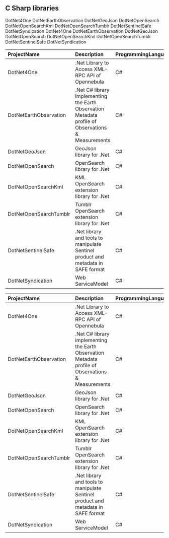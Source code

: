 ## C Sharp libraries
DotNet4One
DotNetEarthObservation
DotNetGeoJson
DotNetOpenSearch
DotNetOpenSearchKml
DotNetOpenSearchTumblr
DotNetSentinelSafe
DotNetSyndication
DotNet4One
DotNetEarthObservation
DotNetGeoJson
DotNetOpenSearch
DotNetOpenSearchKml
DotNetOpenSearchTumblr
DotNetSentinelSafe
DotNetSyndication
<table>
 <thead>
  <tr>
   <th align="left"> ProjectName </th>
   <th align="left"> Description </th>
   <th align="left"> ProgrammingLanguage </th>
   <th align="left"> LastTimeUpdate </th>
   <th align="left"> CreationTimeDate </th>
   <th align="left"> Chapter </th>
   <th align="left"> ProjectFullName </th>
   <th align="right"> Forks </th>
   <th align="right"> Stars </th>
  </tr>
 </thead>
<tbody>
  <tr>
   <td align="left"> DotNet4One </td>
   <td align="left"> .Net Library to Access XML-RPC API of Opennebula </td>
   <td align="left"> C# </td>
   <td align="left"> 2014-09-04T14:52:58Z </td>
   <td align="left"> 2014-07-01T14:32:22Z </td>
   <td align="left"> C Sharp </td>
   <td align="left"> Terradue/DotNet4One </td>
   <td align="right"> 1 </td>
   <td align="right"> 4 </td>
  </tr>
  <tr>
   <td align="left"> DotNetEarthObservation </td>
   <td align="left"> .Net C# library implementing the Earth Observation Metadata profile of Observations &  Measurements </td>
   <td align="left"> C# </td>
   <td align="left"> 2014-09-02T19:20:31Z </td>
   <td align="left"> 2014-05-28T15:22:30Z </td>
   <td align="left"> C Sharp </td>
   <td align="left"> Terradue/DotNetEarthObservation </td>
   <td align="right"> 0 </td>
   <td align="right"> 0 </td>
  </tr>
  <tr>
   <td align="left"> DotNetGeoJson </td>
   <td align="left"> GeoJson library for .Net </td>
   <td align="left"> C# </td>
   <td align="left"> 2014-09-04T14:21:00Z </td>
   <td align="left"> 2014-04-14T08:21:59Z </td>
   <td align="left"> C Sharp </td>
   <td align="left"> Terradue/DotNetGeoJson </td>
   <td align="right"> 3 </td>
   <td align="right"> 1 </td>
  </tr>
  <tr>
   <td align="left"> DotNetOpenSearch </td>
   <td align="left"> OpenSearch library for .Net </td>
   <td align="left"> C# </td>
   <td align="left"> 2014-09-02T19:21:13Z </td>
   <td align="left"> 2014-04-10T06:56:27Z </td>
   <td align="left"> C Sharp </td>
   <td align="left"> Terradue/DotNetOpenSearch </td>
   <td align="right"> 1 </td>
   <td align="right"> 1 </td>
  </tr>
  <tr>
   <td align="left"> DotNetOpenSearchKml </td>
   <td align="left"> KML OpenSearch extension library for .Net </td>
   <td align="left"> C# </td>
   <td align="left"> 2014-09-02T19:21:28Z </td>
   <td align="left"> 2014-06-24T14:24:17Z </td>
   <td align="left"> C Sharp </td>
   <td align="left"> Terradue/DotNetOpenSearchKml </td>
   <td align="right"> 0 </td>
   <td align="right"> 0 </td>
  </tr>
  <tr>
   <td align="left"> DotNetOpenSearchTumblr </td>
   <td align="left"> Tumblr OpenSearch extension library for .Net </td>
   <td align="left"> C# </td>
   <td align="left"> 2014-09-03T10:10:15Z </td>
   <td align="left"> 2014-07-01T14:39:55Z </td>
   <td align="left"> C Sharp </td>
   <td align="left"> Terradue/DotNetOpenSearchTumblr </td>
   <td align="right"> 0 </td>
   <td align="right"> 0 </td>
  </tr>
  <tr>
   <td align="left"> DotNetSentinelSafe </td>
   <td align="left"> .Net library and tools to manipulate Sentinel product and metadata in SAFE format </td>
   <td align="left"> C# </td>
   <td align="left"> 2014-09-04T14:20:32Z </td>
   <td align="left"> 2014-08-29T09:13:25Z </td>
   <td align="left"> C Sharp </td>
   <td align="left"> Terradue/DotNetSentinelSafe </td>
   <td align="right"> 0 </td>
   <td align="right"> 0 </td>
  </tr>
  <tr>
   <td align="left"> DotNetSyndication </td>
   <td align="left"> Web ServiceModel </td>
   <td align="left"> C# </td>
   <td align="left"> 2014-09-04T14:21:20Z </td>
   <td align="left"> 2014-05-27T06:24:01Z </td>
   <td align="left"> C Sharp </td>
   <td align="left"> Terradue/DotNetSyndication </td>
   <td align="right"> 0 </td>
   <td align="right"> 0 </td>
  </tr>
</tbody>
</table>
<table>
 <thead>
  <tr>
   <th align="left"> ProjectName </th>
   <th align="left"> Description </th>
   <th align="left"> ProgrammingLanguage </th>
   <th align="left"> LastTimeUpdate </th>
   <th align="left"> CreationTimeDate </th>
   <th align="left"> Chapter </th>
   <th align="left"> ProjectFullName </th>
   <th align="right"> Forks </th>
   <th align="right"> Stars </th>
  </tr>
 </thead>
<tbody>
  <tr>
   <td align="left"> DotNet4One </td>
   <td align="left"> .Net Library to Access XML-RPC API of Opennebula </td>
   <td align="left"> C# </td>
   <td align="left"> 2014-09-04T14:52:58Z </td>
   <td align="left"> 2014-07-01T14:32:22Z </td>
   <td align="left"> C Sharp </td>
   <td align="left"> Terradue/DotNet4One </td>
   <td align="right"> 1 </td>
   <td align="right"> 4 </td>
  </tr>
  <tr>
   <td align="left"> DotNetEarthObservation </td>
   <td align="left"> .Net C# library implementing the Earth Observation Metadata profile of Observations &  Measurements </td>
   <td align="left"> C# </td>
   <td align="left"> 2014-09-02T19:20:31Z </td>
   <td align="left"> 2014-05-28T15:22:30Z </td>
   <td align="left"> C Sharp </td>
   <td align="left"> Terradue/DotNetEarthObservation </td>
   <td align="right"> 0 </td>
   <td align="right"> 0 </td>
  </tr>
  <tr>
   <td align="left"> DotNetGeoJson </td>
   <td align="left"> GeoJson library for .Net </td>
   <td align="left"> C# </td>
   <td align="left"> 2014-09-04T14:21:00Z </td>
   <td align="left"> 2014-04-14T08:21:59Z </td>
   <td align="left"> C Sharp </td>
   <td align="left"> Terradue/DotNetGeoJson </td>
   <td align="right"> 3 </td>
   <td align="right"> 1 </td>
  </tr>
  <tr>
   <td align="left"> DotNetOpenSearch </td>
   <td align="left"> OpenSearch library for .Net </td>
   <td align="left"> C# </td>
   <td align="left"> 2014-09-02T19:21:13Z </td>
   <td align="left"> 2014-04-10T06:56:27Z </td>
   <td align="left"> C Sharp </td>
   <td align="left"> Terradue/DotNetOpenSearch </td>
   <td align="right"> 1 </td>
   <td align="right"> 1 </td>
  </tr>
  <tr>
   <td align="left"> DotNetOpenSearchKml </td>
   <td align="left"> KML OpenSearch extension library for .Net </td>
   <td align="left"> C# </td>
   <td align="left"> 2014-09-02T19:21:28Z </td>
   <td align="left"> 2014-06-24T14:24:17Z </td>
   <td align="left"> C Sharp </td>
   <td align="left"> Terradue/DotNetOpenSearchKml </td>
   <td align="right"> 0 </td>
   <td align="right"> 0 </td>
  </tr>
  <tr>
   <td align="left"> DotNetOpenSearchTumblr </td>
   <td align="left"> Tumblr OpenSearch extension library for .Net </td>
   <td align="left"> C# </td>
   <td align="left"> 2014-09-03T10:10:15Z </td>
   <td align="left"> 2014-07-01T14:39:55Z </td>
   <td align="left"> C Sharp </td>
   <td align="left"> Terradue/DotNetOpenSearchTumblr </td>
   <td align="right"> 0 </td>
   <td align="right"> 0 </td>
  </tr>
  <tr>
   <td align="left"> DotNetSentinelSafe </td>
   <td align="left"> .Net library and tools to manipulate Sentinel product and metadata in SAFE format </td>
   <td align="left"> C# </td>
   <td align="left"> 2014-09-04T14:20:32Z </td>
   <td align="left"> 2014-08-29T09:13:25Z </td>
   <td align="left"> C Sharp </td>
   <td align="left"> Terradue/DotNetSentinelSafe </td>
   <td align="right"> 0 </td>
   <td align="right"> 0 </td>
  </tr>
  <tr>
   <td align="left"> DotNetSyndication </td>
   <td align="left"> Web ServiceModel </td>
   <td align="left"> C# </td>
   <td align="left"> 2014-09-04T14:21:20Z </td>
   <td align="left"> 2014-05-27T06:24:01Z </td>
   <td align="left"> C Sharp </td>
   <td align="left"> Terradue/DotNetSyndication </td>
   <td align="right"> 0 </td>
   <td align="right"> 0 </td>
  </tr>
</tbody>
</table>
